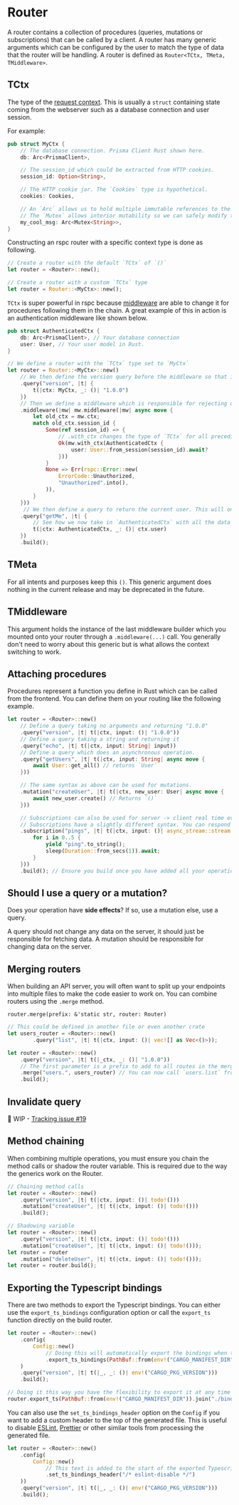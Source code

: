 # Router

A router contains a collection of procedures (queries, mutations or subscriptions) that can be called by a client. A router has many generic arguments which can be configured by the user to match the type of data that the router will be handling. A router is defined as `Router<TCtx, TMeta, TMiddleware>`.

## TCtx

The type of the [request context](/server/concepts#request-context). This is usually a `struct` containing state coming from the webserver such as a database connection and user session.

For example:

```rs copy filename="src/main.rs"
pub struct MyCtx {
    // The database connection. Prisma Client Rust shown here.
    db: Arc<PrismaClient>,

    // The session_id which could be extracted from HTTP cookies.
    session_id: Option<String>,

    // The HTTP cookie jar. The `Cookies` type is hypothetical.
    cookies: Cookies,

    // An `Arc` allows us to hold multiple immutable references to the message.
    // The `Mutex` allows interior mutability so we can safely modify the string from a immutable reference.
    my_cool_msg: Arc<Mutex<String>>,
}
```

Constructing an rspc router with a specific context type is done as following.

```rs copy filename="src/main.rs"
// Create a router with the default `TCtx` of `()`
let router = <Router>::new();

// Create a router with a custom `TCtx` type
let router = Router::<MyCtx>::new();
```

`TCtx` is super powerful in rspc because [middleware](/server/middleware) are able to change it for procedures following them in the chain. A great example of this in action is an authentication middleware like shown below.

```rs copy filename="src/main.rs"
pub struct AuthenticatedCtx {
    db: Arc<PrismaClient>, // Your database connection
    user: User, // Your user model in Rust.
}

// We define a router with the `TCtx` type set to `MyCtx`
let router = Router::<MyCtx>::new()
    // We then define the version query before the middleware so that it doesn't require authentication.
    .query("version", |t| {
        t(|ctx: MyCtx, _: ()| "1.0.0")
    })
    // Then we define a middleware which is responsible for rejecting unauthorized requests.
    .middleware(|mw| mw.middleware(|mw| async move {
        let old_ctx = mw.ctx;
        match old_ctx.session_id {
            Some(ref session_id) => {
                // .with_ctx changes the type of `TCtx` for all preceding procedures.
                Ok(mw.with_ctx(AuthenticatedCtx {
                    user: User::from_session(session_id).await?
                }))
            }
            None => Err(rspc::Error::new(
                ErrorCode::Unauthorized,
                "Unauthorized".into(),
            )),
        }
    }))
     // We then define a query to return the current user. This will only be called for authenticated users.
    .query("getMe", |t| {
        // See how we now take in `AuthenticatedCtx` with all the data from the middleware
        t(|ctx: AuthenticatedCtx, _: ()| ctx.user)
    })
    .build();
```

## TMeta

For all intents and purposes keep this `()`. This generic argument does nothing in the current release and may be deprecated in the future.

## TMiddleware

This argument holds the instance of the last middleware builder which you mounted onto your router through a `.middleware(...)` call. You generally don't need to worry about this generic but is what allows the context switching to work.

## Attaching procedures

Procedures represent a function you define in Rust which can be called from the frontend. You can define them on your routing like the following example.

```rs copy filename="src/main.rs"
let router = <Router>::new()
    // Define a query taking no arguments and returning "1.0.0"
    .query("version", |t| t(|ctx, input: ()| "1.0.0"))
    // Define a query taking a string and returning it
    .query("echo", |t| t(|ctx, input: String| input))
    // Define a query which does an asynchronous operation.
    .query("getUsers", |t| t(|ctx, input: String| async move {
        await User::get_all() // returns `User`
    }))

    // The same syntax as above can be used for mutations.
    .mutation("createUser", |t| t(|ctx, new_user: User| async move {
        await new_user.create() // Returns `()`
    }))

    // Subscriptions can also be used for server -> client real time events
    // Subscriptions have a slightly different syntax. You can respond with any Rust `Stream` type.
    .subscription("pings", |t| t(|ctx, input: ()| async_stream::stream! {
        for i in 0..5 {
            yield "ping".to_string();
            sleep(Duration::from_secs(1)).await;
        }
    }))
    .build(); // Ensure you build once you have added all your operations.
```

## Should I use a query or a mutation?

Does your operation have **side effects**? If so, use a mutation else, use a query.

A query should not change any data on the server, it should just be responsible for fetching data. A mutation should be responsible for changing data on the server.

## Merging routers

When building an API server, you will often want to split up your endpoints into multiple files to make the code easier to work on. You can combine routers using the `.merge` method.

`router.merge(prefix: &'static str, router: Router)`

```rs copy filename="src/main.rs"
// This could be defined in another file or even another crate
let users_router = <Router>::new()
        .query("list", |t| t(|ctx, input: ()| vec![] as Vec<()>));

let router = <Router>::new()
    .query("version", |t| t(|_ctx, _: ()| "1.0.0"))
    // The first parameter is a prefix to add to all routes in the merged router.
    .merge("users.", users_router) // You can now call `users.list` from your frontend.
    .build();
```

## Invalidate query

🚧 WIP - [Tracking issue #19](https://github.com/oscartbeaumont/rspc/issues/19)

## Method chaining

When combining multiple operations, you must ensure you chain the method calls or shadow the router variable. This is required due to the way the generics work on the Router.

```rs copy filename="src/main.rs"
// Chaining method calls
let router = <Router>::new()
    .query("version", |t| t(|ctx, input: ()| todo!()))
    .mutation("createUser", |t| t(|ctx, input: ()| todo!()))
    .build();

// Shadowing variable
let router = <Router>::new()
    .query("version", |t| t(|ctx, input: ()| todo!()))
    .mutation("createUser", |t| t(|ctx, input: ()| todo!()));
let router = router
    .mutation("deleteUser", |t| t(|ctx, input: ()| todo!()));
let router = router.build();
```

## Exporting the Typescript bindings

There are two methods to export the Typescript bindings. You can either use the `export_ts_bindings` configuration option or call the `export_ts` function directly on the build router.

```rs copy filename="src/main.rs"
let router = <Router>::new()
    .config(
        Config::new()
            // Doing this will automatically export the bindings when the `build` function is called.
            .export_ts_bindings(PathBuf::from(env!("CARGO_MANIFEST_DIR")).join("./bindings.ts"))
    )
    .query("version", |t| t(|_, _: ()| env!("CARGO_PKG_VERSION")))
    .build();

// Doing it this way you have the flexibility to export it at any time and to wheerever you want.
router.export_ts(PathBuf::from(env!("CARGO_MANIFEST_DIR")).join("./bindings.ts")).unwrap();
```

You can also use the `set_ts_bindings_header` option on the `Config` if you want to add a custom header to the top of the generated file. This is useful to disable [ESLint](https://eslint.org), [Prettier](https://prettier.io) or other similar tools from processing the generated file.

```rs copy filename="src/main.rs"
let router = <Router>::new()
    .config(
        Config::new()
            // This text is added to the start of the exported Typescript file.
            .set_ts_bindings_header("/* eslint-disable */")
    ))
    .query("version", |t| t(|_, _: ()| env!("CARGO_PKG_VERSION")))
    .build();
```
